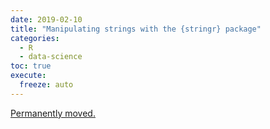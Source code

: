 ```yaml
---
date: 2019-02-10
title: "Manipulating strings with the {stringr} package"
categories:
  - R
  - data-science
toc: true
execute:
  freeze: auto
---
```


[Permanently moved.](../../posts/2019-02-10-stringr_package.qmd)
